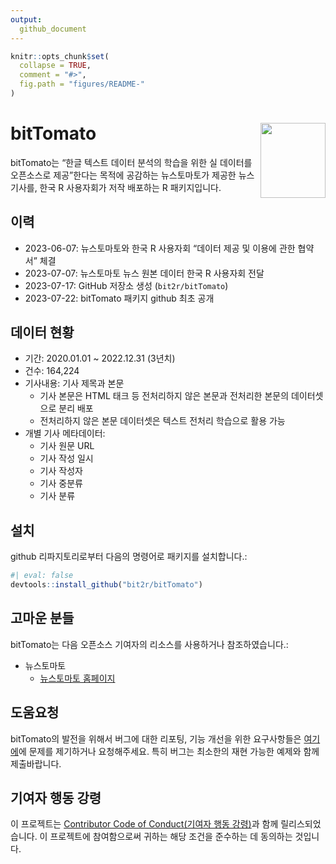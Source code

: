 ```yaml
---
output:
  github_document
---
```


<!-- README.md is generated from README.Rmd. Please edit that file -->

```r
knitr::opts_chunk$set(
  collapse = TRUE,
  comment = "#>",
  fig.path = "figures/README-"
)
```

# bitTomato <img src="man/figures/logo.png" align="right" height="120" width="103.6"/>

bitTomato는 "한글 텍스트 데이터 분석의 학습을 위한 실 데이터를 오픈소스로 제공"한다는 목적에 공감하는 뉴스토마토가 제공한 뉴스 기사를, 한국 R 사용자회가 저작 배포하는 R 패키지입니다.   

## 이력

- 2023-06-07: 뉴스토마토와 한국 R 사용자회 "데이터 제공 및 이용에 관한 협약서" 체결
- 2023-07-07: 뉴스토마토 뉴스 원본 데이터 한국 R 사용자회 전달
- 2023-07-17: GitHub 저장소 생성 (`bit2r/bitTomato`)
- 2023-07-22: bitTomato 패키지 github 최초 공개

## 데이터 현황

- 기간: 2020.01.01 ~ 2022.12.31 (3년치)
- 건수: 164,224
- 기사내용: 기사 제목과 본문
    - 기사 본문은 HTML 태크 등 전처리하지 않은 본문과 전처리한 본문의 데이터셋으로 분리 배포
    - 전처리하지 않은 본문 데이터셋은 텍스트 전처리 학습으로 활용 가능
- 개별 기사 메타데이터: 
    - 기사 원문 URL
    - 기사 작성 일시
    - 기사 작성자
    - 기사 중분류
    - 기사 분류

## 설치

github 리파지토리로부터 다음의 명령어로 패키지를 설치합니다.:

```r
#| eval: false
devtools::install_github("bit2r/bitTomato")
```

## 고마운 분들

bitTomato는 다음 오픈소스 기여자의 리소스를 사용하거나 참조하였습니다.: 

* 뉴스토마토
  - [뉴스토마토 홈페이지](https://www.newstomato.com/){target='_blank'}

  
## 도움요청

bitTomato의 발전을 위해서 버그에 대한 리포팅, 기능 개선을 위한 요구사항들은 [여기에](https://github.com/bit2r/bitTomato/issues){target='_blank'}에 문제를 제기하거나 요청해주세요. 특히 버그는 최소한의 재현 가능한 예제와 함께 제출바랍니다.

## 기여자 행동 강령

이 프로젝트는 [Contributor Code of Conduct(기여자 행동 강령)](https://github.com/bit2r/bitTomato/blob/main/CONDUCT.md){target='_blank'}과 함께 릴리스되었습니다. 이 프로젝트에 참여함으로써 귀하는 해당 조건을 준수하는 데 동의하는 것입니다. 


